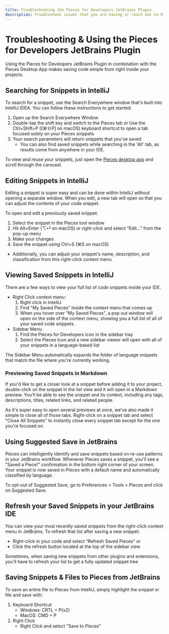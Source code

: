 ```yaml
---
title: Troubleshooting the Pieces for Developers JetBrains Plugin
description: Troubleshoot issues that you are having or reach out to Pieces support to get assistance with the Pieces for Developers JetBrains Plugin
---
```


# Troubleshooting & Using the Pieces for Developers JetBrains Plugin
Using the Pieces for Developers JetBrains Plugin in combination with the Pieces Desktop App makes saving code simple from right inside your projects.

## Searching for Snippets in IntelliJ
To search for a snippet, use the Search Everywhere window that's built into IntelliJ IDEA. You can follow these instructions to get started:
1. Open up the Search Everywhere Window
2. Double-tap the shift key and switch to the Pieces tab _or_ Use the Ctrl+Shift+P (\[⌘⇧P\] on macOS) keyboard shortcut to open a tab focused solely on your Pieces snippets
3. Your search parameters will return snippets that you've saved
    - You can also find saved snippets while searching in the 'All' tab, as results come from anywhere in your IDE.

To view and reuse your snippets, just open the <a href="{{ links.website.home }}">Pieces desktop app</a> and scroll through the carousel.

## Editing Snippets in IntelliJ
Editing a snippet is super easy and can be done within IntelliJ without opening a separate window. When you edit, a new tab will open so that you can adjust the contents of your code snippet.

To open and edit a previously saved snippet:
1. Select the snippet in the Pieces tool window
2. Hit Alt+Enter (⌥⏎ on macOS) or right-click and select “Edit…” from the pop-up menu
3. Make your changes
4. Save the snippet using Ctrl+S (⌘S on macOS)
  - Additionally, you can adjust your snippet's name, description, and classification from this right-click context menu

## Viewing Saved Snippets in IntelliJ
There are a few ways to view your full list of code snippets inside your IDE.
- Right Click context menu:
    1. Right click in IntelliJ
    2. Find "My Saved Pieces" inside the context menu that comes up
    3. When you hover over "My Saved Pieces", a pop out window will open on the side of the context menu, showing you a full list of all of your saved code snippets.
- Sidebar Menu
    1. Find the Pieces for Developers Icon in the sidebar tray
    2. Select the Pieces Icon and a new sidebar viewer will open with all of your snippets in a language-based list

The Sidebar Menu automatically expands the folder of language snippets that match the file where you're currently working. 

### Previewing Saved Snippets in Markdown
If you'd like to get a closer look at a snippet before adding it to your project, double-click on the snippet in the list view and it will open in a Markdown preview. You'll be able to see the snippet and its context, including any tags, descriptions, titles, related links, and related people. 

As it's super easy to open several previews at once, we've also made it simple to close all of those tabs. Right-click on a snippet tab and select "Close All Snippets" to instantly close every snippet tab except for the one you're focused on. 

## Using Suggested Save in JetBrains
Pieces can intelligently identify and save snippets based on re-use patterns in your JetBrains workflow. Whenever Pieces saves a snippet, you'll see a "Saved a Piece!" confirmation in the bottom right corner of your screen. Your snippet is now saved in Pieces with a default name and automatically classified by language.

To opt-out of Suggested Save, go to Preferences > Tools > Pieces and click on Suggested Save.

## Refresh your Saved Snippets in your JetBrains IDE
You can view your most recently saved snippets from the right-click context menu in JetBrains. To refresh that list after saving a new snippet:
- Right-click in your code and select “Refresh Saved Pieces”
or
- Click the refresh button located at the top of the sidebar view

Sometimes, when saving new snippets from other plugins and extensions, you'll have to refresh your list to get a fully updated snippet tree

## Saving Snippets & Files to Pieces from JetBrains
To save an entire file to Pieces from IntelliJ, simply highlight the snippet or file and save with:
1. Keyboard Shortcut
    - Windows: CRTL + P(x2)
    - MacOS: CMD + P
2. Right Click
    - Right Click and select "Save to Pieces"